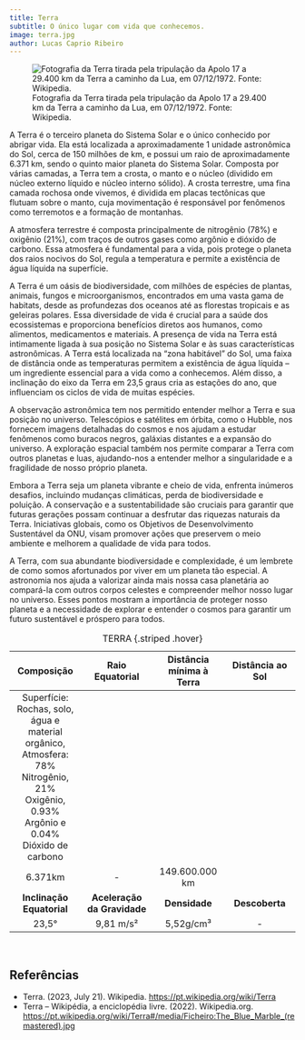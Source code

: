 ```yaml
---
title: Terra
subtitle: O único lugar com vida que conhecemos.
image: terra.jpg
author: Lucas Caprio Ribeiro
---
```


![Fotografia da Terra tirada pela tripulação da Apolo 17 a 29.400 km da Terra a caminho da Lua, em 07/12/1972. Fonte: Wikipedia.](terra.jpg)

A Terra é o terceiro planeta do Sistema Solar e o único conhecido por abrigar vida. Ela está localizada a aproximadamente 1 unidade astronômica do Sol, cerca de 150 milhões de km, e possui um raio de aproximadamente 6.371 km, sendo o quinto maior planeta do Sistema Solar. Composta por várias camadas, a Terra tem a crosta, o manto e o núcleo (dividido em núcleo externo líquido e núcleo interno sólido). A crosta terrestre, uma fina camada rochosa onde vivemos, é dividida em placas tectônicas que flutuam sobre o manto, cuja movimentação é responsável por fenômenos como terremotos e a formação de montanhas.

A atmosfera terrestre é composta principalmente de nitrogênio (78%) e oxigênio (21%), com traços de outros gases como argônio e dióxido de carbono. Essa atmosfera é fundamental para a vida, pois protege o planeta dos raios nocivos do Sol, regula a temperatura e permite a existência de água líquida na superfície.

A Terra é um oásis de biodiversidade, com milhões de espécies de plantas, animais, fungos e microorganismos, encontrados em uma vasta gama de habitats, desde as profundezas dos oceanos até as florestas tropicais e as geleiras polares. Essa diversidade de vida é crucial para a saúde dos ecossistemas e proporciona benefícios diretos aos humanos, como alimentos, medicamentos e materiais. A presença de vida na Terra está intimamente ligada à sua posição no Sistema Solar e às suas características astronômicas. A Terra está localizada na "zona habitável" do Sol, uma faixa de distância onde as temperaturas permitem a existência de água líquida – um ingrediente essencial para a vida como a conhecemos. Além disso, a inclinação do eixo da Terra em 23,5 graus cria as estações do ano, que influenciam os ciclos de vida de muitas espécies.

A observação astronômica tem nos permitido entender melhor a Terra e sua posição no universo. Telescópios e satélites em órbita, como o Hubble, nos fornecem imagens detalhadas do cosmos e nos ajudam a estudar fenômenos como buracos negros, galáxias distantes e a expansão do universo. A exploração espacial também nos permite comparar a Terra com outros planetas e luas, ajudando-nos a entender melhor a singularidade e a fragilidade de nosso próprio planeta.

Embora a Terra seja um planeta vibrante e cheio de vida, enfrenta inúmeros desafios, incluindo mudanças climáticas, perda de biodiversidade e poluição. A conservação e a sustentabilidade são cruciais para garantir que futuras gerações possam continuar a desfrutar das riquezas naturais da Terra. Iniciativas globais, como os Objetivos de Desenvolvimento Sustentável da ONU, visam promover ações que preservem o meio ambiente e melhorem a qualidade de vida para todos.

A Terra, com sua abundante biodiversidade e complexidade, é um lembrete de como somos afortunados por viver em um planeta tão especial. A astronomia nos ajuda a valorizar ainda mais nossa casa planetária ao compará-la com outros corpos celestes e compreender melhor nosso lugar no universo. Esses pontos mostram a importância de proteger nosso planeta e a necessidade de explorar e entender o cosmos para garantir um futuro sustentável e próspero para todos.


| **Composição**               | **Raio Equatorial**  | **Distância mínima à Terra** | **Distância ao Sol**  |
|:--------:|:--------:|:--------:|:--------:|
| Superfície: Rochas, solo, água e material orgânico, Atmosfera: 78% Nitrogênio, 21% Oxigênio, 0.93% Argônio e 0.04% Dióxido de carbono
6.371km | - | 149.600.000 km |
| **Inclinação Equatorial**    | **Aceleração da Gravidade** | **Densidade** | **Descoberta** |
| 23,5° | 9,81 m/s² | 5,52g/cm³ | - |
: TERRA {.striped .hover}


<br>

## Referências

- Terra. (2023, July 21). Wikipedia. <https://pt.wikipedia.org/wiki/Terra>
- Terra – Wikipédia, a enciclopédia livre. (2022). Wikipedia.org. <https://pt.wikipedia.org/wiki/Terra#/media/Ficheiro:The_Blue_Marble_(remastered).jpg>

